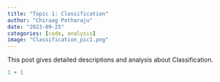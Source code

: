 ```yaml
---
title: "Topic 1: Classification"
author: "Chiraag Potharaju"
date: "2023-09-25"
categories: [code, analysis]
image: "Classification_pic1.png"
---
```


This post gives detailed descriptions and analysis about Classification.

```r
1 + 1
```

